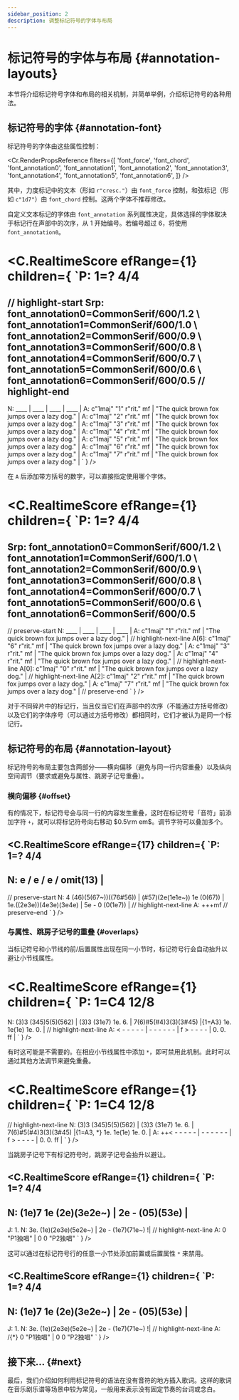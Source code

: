 ```yaml
---
sidebar_position: 2
description: 调整标记符号的字体与布局
---
```


# 标记符号的字体与布局 {#annotation-layouts}

本节将介绍标记符号字体和布局的相关机制，并简单举例，介绍标记符号的各种用法。

## 标记符号的字体 {#annotation-font}

标记符号的字体由这些属性控制：

<Cr.RenderPropsReference filters={[
	'font_force',
	'font_chord',
	'font_annotation0',
	'font_annotation1',
	'font_annotation2',
	'font_annotation3',
	'font_annotation4',
	'font_annotation5',
	'font_annotation6',
]} />

其中，力度标记中的文本（形如 `r"cresc."`）由 `font_force` 控制，和弦标记（形如 `c"1d7"`）由 `font_chord` 控制。这两个字体不推荐修改。

自定义文本标记的字体由 `font_annotation` 系列属性决定，具体选择的字体取决于标记行在声部中的次序，从 $1$ 开始编号。若编号超过 $6$，将使用 `font_annotation0`。

<C.RealtimeScore efRange={1} children={
`P: 1=? 4/4
====
// highlight-start
Srp: font_annotation0=CommonSerif/600/1.2 \\
     font_annotation1=CommonSerif/600/1.0 \\
     font_annotation2=CommonSerif/600/0.9 \\
     font_annotation3=CommonSerif/600/0.8 \\
     font_annotation4=CommonSerif/600/0.7 \\
     font_annotation5=CommonSerif/600/0.6 \\
     font_annotation6=CommonSerif/600/0.5
// highlight-end
---
N: ____ | ____ | ____ | ____ |
A: c"1maj" "1" r"rit." mf | "The quick brown fox jumps over a lazy dog." |
A: c"1maj" "2" r"rit." mf | "The quick brown fox jumps over a lazy dog." |
A: c"1maj" "3" r"rit." mf | "The quick brown fox jumps over a lazy dog." |
A: c"1maj" "4" r"rit." mf | "The quick brown fox jumps over a lazy dog." |
A: c"1maj" "5" r"rit." mf | "The quick brown fox jumps over a lazy dog." |
A: c"1maj" "6" r"rit." mf | "The quick brown fox jumps over a lazy dog." |
A: c"1maj" "7" r"rit." mf | "The quick brown fox jumps over a lazy dog." |
`
} />

在 `A` 后添加带方括号的数字，可以直接指定使用哪个字体。

<C.RealtimeScore efRange={1} children={
`P: 1=? 4/4
====
Srp: font_annotation0=CommonSerif/600/1.2 \\
     font_annotation1=CommonSerif/600/1.0 \\
     font_annotation2=CommonSerif/600/0.9 \\
     font_annotation3=CommonSerif/600/0.8 \\
     font_annotation4=CommonSerif/600/0.7 \\
     font_annotation5=CommonSerif/600/0.6 \\
     font_annotation6=CommonSerif/600/0.5
---
// preserve-start
N: ____ | ____ | ____ | ____ |
A: c"1maj" "1" r"rit." mf | "The quick brown fox jumps over a lazy dog." |
// highlight-next-line
A[6]: c"1maj" "6" r"rit." mf | "The quick brown fox jumps over a lazy dog." |
A: c"1maj" "3" r"rit." mf | "The quick brown fox jumps over a lazy dog." |
A: c"1maj" "4" r"rit." mf | "The quick brown fox jumps over a lazy dog." |
// highlight-next-line
A[0]: c"1maj" "0" r"rit." mf | "The quick brown fox jumps over a lazy dog." |
// highlight-next-line
A[2]: c"1maj" "2" r"rit." mf | "The quick brown fox jumps over a lazy dog." |
A: c"1maj" "7" r"rit." mf | "The quick brown fox jumps over a lazy dog." |
// preserve-end
`
} />

对于不同碎片中的标记行，当且仅当它们在声部中的次序（不能通过方括号修改）以及它们的字体序号（可以通过方括号修改）都相同时，它们才被认为是同一个标记行。

## 标记符号的布局 {#annotation-layout}

标记符号的布局主要包含两部分——横向偏移（避免与同一行内容重叠）以及纵向空间调节（要求或避免与属性、跳房子记号重叠）。

### 横向偏移 {#offset}

有的情况下，标记符号会与同一行的内容发生重叠，这时在标记符号「音符」前添加字符 `+`，就可以将标记符号向右移动 $0.5\rm em$。调节字符可以叠加多个。

<C.RealtimeScore efRange={17} children={
`P: 1=? 4/4
---
N: e / e / e / omit(13) |
---
// preserve-start
N: 4 (46)(5(67~))((76#56)) | (#57)(2e(1e1e~)) 1e (0(67)) | 1e.((2e3e))(4e3e)(3e4e) | 5e - 0 (0(1e7)) |
// highlight-next-line
A: +++mf
// preserve-end
`
} />

### 与属性、跳房子记号的重叠 {#overlaps}

当标记符号和小节线的前/后置属性出现在同一小节时，标记符号行会自动抬升以避让小节线属性。

<C.RealtimeScore efRange={1} children={
`P: 1=C4 12/8
====
N: (3)3 (345)5(5)(562) | (3)3 (31e7) 1e. 6. | 7(6)#5(#4)3(3)(3#45) |{1=A3} 1e. 1e(1e) 1e. 0. |
// highlight-next-line
A: < - - - - - | - - - - - - | f > - - - - | 0. 0. ff |
`
} />

有时这可能是不需要的。在相应小节线属性中添加 `*`，即可禁用此机制。此时可以通过其他方法调节来避免重叠。

<C.RealtimeScore efRange={1} children={
`P: 1=C4 12/8
====
// highlight-next-line
N: (3)3 (345)5(5)(562) | (3)3 (31e7) 1e. 6. | 7(6)#5(#4)3(3)(3#45) |{1=A3, *} 1e. 1e(1e) 1e. 0. |
A: ++< - - - - - | - - - - - - | f > - - - - | 0. 0. ff |
`
} />

当跳房子记号下有标记符号时，跳房子记号会抬升以避让。

<C.RealtimeScore efRange={1} children={
`P: 1=? 4/4
---
N: (1e)7 1e (2e)(3e2e~) | 2e - (05)(53e) |
---
J: 1.
N: 3e. (1e)(2e3e)(5e2e~) | 2e - (1e7)(71e~) !|
// highlight-next-line
A: 0 "P1独唱" | 0 0 "P2独唱"
`
} />

这可以通过在标记符号行的任意一小节处添加前置或后置属性 `*` 来禁用。

<C.RealtimeScore efRange={1} children={
`P: 1=? 4/4
---
N: (1e)7 1e (2e)(3e2e~) | 2e - (05)(53e) |
---
J: 1.
N: 3e. (1e)(2e3e)(5e2e~) | 2e - (1e7)(71e~) !|
// highlight-next-line
A: /{*} 0 "P1独唱" | 0 0 "P2独唱"
`
} />

## 接下来... {#next}

最后，我们介绍如何利用标记符号的语法在没有音符的地方插入歌词。这样的歌词在音乐剧乐谱等场景中较为常见，一般用来表示没有固定节奏的台词或念白。
